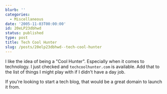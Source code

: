 ```yaml
---
blurb: ''
categories:
  - Miscellaneous
date: '2005-11-03T00:00:00'
id: 20eLP23dbhwd
status: published
type: post
title: Tech Cool Hunter
slug: /posts/20elp23dbhwd--tech-cool-hunter
---
```


I like the idea of being a "Cool Hunter". Especially when it comes to technology. I just checked and `techcoolhunter.com` is available. Add that to the list of things I might play with if I didn't have a day job. 

If you're looking to start a tech blog, that would be a great domain to launch it from.
